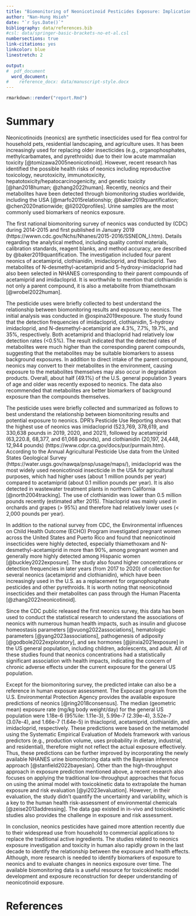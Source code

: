 ```yaml
---
title: "Biomonitoring of Neonicotinoid Pesticides Exposure: Implication and Application"
author: "Nan-Hung Hsieh"
date: "`r Sys.Date()`"
bibliography: data/references.bib
#csl: data/springer-basic-brackets-no-et-al.csl
numbersections: true
link-citations: yes
linkcolor: blue
linestretch: 2

output:
#  pdf_document
  word_document:
#    reference_docx: data/manuscript-style.docx
---
```


```r
rmarkdown::render("report.Rmd")
```

Summary {#summary .unnumbered}
================================

Neonicotinoids (neonics) are synthetic insecticides used for flea control for
household pets, residential landscaping, and agriculture uses. It has been
increasingly used for replacing older insecticides (e.g., organophosphates,
methylcarbamates, and pyrethroids) due to their low acute mammalian toxicity
[@tomizawa2005neonicotinoid]. However, recent research has identified the
possible health risks of neonics including reproductive toxicology,
neurotoxicity, immunotoxicity, hepatotoxicity/hepatocarcinogenicity, and
genetic toxicity [@han2018human; @zhang2022human]. Recently, neonics and their
metabolites have been detected through biomonitoring studies worldwide,
including the USA [@marfo2015relationship; @baker2019quantification;
@chen2020nationwide; @li2020profiles]. Urine samples are the most commonly used
biomarkers of neonics exposure.

The first national biomonitoring survey of neonics was conducted by (CDC)
during 2014-2015 and first published in January 2019
(https://wwwn.cdc.gov/Nchs/Nhanes/2015-2016/SSNEON_I.htm). Details regarding
the analytical method, including quality control materials, calibration
standards, reagent blanks, and method accuracy, are described by
@baker2019quantification. The investigation included four parent neonics of
acetamiprid, clothianidin, imidacloprid, and thiacloprid. Two metabolites of
N-desmethyl-acetamiprid and 5-hydroxy-imidacloprid had also been selected in
NHANES corresponding to their parent compounds of acetamiprid and imidacloprid.
It is worthwhile to mention that clothianidin is not only a parent compound, it
is also a metabolite from thiamethoxam [@wrobel2022human].

The pesticide uses were briefly collected to best understand the relationship
between biomonitoring results and exposure to neonics. The initial analysis was
conducted in @ospina2019exposure. The study found that the detection
frequencies of imidacloprid, clothianidin, 5-hydroxy imidacloprid, and
N-desmethyl-acetamiprid are 4.3%, 7.7%, 19.7%, and 35%, respectively. Both
acetamiprid and thiacloprid had relatively low detection rates (<0.5%). The
result indicated that the detected rates of metabolites were much higher than
the corresponding parent compounds, suggesting that the metabolites may be
suitable biomarkers to assess background exposures. In addition to direct
intake of the parent compound, neonics may convert to their metabolites in the
environment, causing exposure to the metabolites themselves may also occur in
degradation products. Overall, about half (49.1%) of the U.S. general
population 3 years of age and older was recently exposed to neonics. The data
also recommended that metabolites are better biomarkers of background exposure
than the compounds themselves.

The pesticide uses were briefly collected and summarized as follows to best
understand the relationship between biomonitoring results and potential
exposure to neonics. DPR’s Pesticide Use Reporting shows that the highest use
of neonics was imidacloprid (523,769, 378,619, and 330,638 pounds in 2019,
2020, and 2021), followed by acetamiprid (63,220.8, 68,377, and 61,068 pounds),
and clothianidin (20,197, 24,448, 12,944 pounds)
(https://www.cdpr.ca.gov/docs/pur/purmain.htm). According to the Annual
Agricultural Pesticide Use data from the United States Geological Survey
(https://water.usgs.gov/nawqa/pnsp/usage/maps/), imidacloprid was the most
widely used neonicotinoid insecticide in the USA for agricultural purposes,
which had higher uses (about 1 million pounds per year) compared to acetamiprid
(about 0.1 million pounds per year). It is also detected in wastewater
treatment plants in northern California [@north2004tracking]. The use of
clothianidin was lower than 0.5 million pounds recently (estimated after 2015).
Thiacloprid was mainly used in orchards and grapes (> 95%) and therefore had
relatively lower uses (< 2,000 pounds per year).

In addition to the national survey from CDC, the Environmental influences on
Child Health Outcome (ECHO) Program investigated pregnant women across the
United States and Puerto Rico and found that neonicotinoid insecticides were
highly detected, especially thiamethoxam and N-desmethyl-acetamiprid in more
than 90%, among pregnant women and generally more highly detected among
Hispanic women [@buckley2022exposure]. The study also found higher
concentrations or detection frequencies in later years (from 2017 to 2020) of
collection for several neonics (acetamiprid and clothianidin), which have been
increasingly used in the U.S. as a replacement for organophosphate pesticides
and other pyrethroids. It is worth noting that neonicotinoid insecticides and
their metabolites can pass through the Human Placenta
[@zhang2022neonicotinoid].

Since the CDC public released the first neonics survey, this data has been used
to conduct the statistical research to understand the associations of neonics
with numerous human health impacts, such as insulin and glucose homeostasis
parameters [@vuong2022associations], hematologic parameters
[@yang2023associations], pathogenesis of adiposity [@godbole2022exploratory],
and sex hormones [@jinxia2021exposure] in the US general population, including
children, adolescents, and adult. All of these studies found that neonics
concentrations had a statistically significant association with health impacts,
indicating the concern of chronic adverse effects under the current exposure
for the general US population.

Except for the biomonitoring survey, the predicted intake can also be
a reference in human exposure assessment. The Expocast program from the U.S.
Environmental Protection Agency provides the available exposure predictions of
neonics [@ring2018consensus]. The median (geometric mean) exposure rate (mg/kg
body weight/day) for the general US population were 1.18e-6 (95%ile: 1.11e-3),
5.99e-7 (2.39e-4), 3.52e-7 (3.07e-4), and 1.66e-7 (1.64e-5) in thiacloprid,
acetamiprid, clothianidin, and imidacloprid, respectively. These predictions
were based on the metamodel using the Systematic Empirical Evaluation of Models
framework with various predictors (e.g., production volume, uses probability in
dietary, industrial, and residential), therefore might not reflect the actual
exposure effectively. Thus, these predictions can be further improved by
incorporating the newly available NHANES urine biomonitoring data with the
Bayesian inference approach [@stanfield2022bayesian]. Other than the
high-throughput approach in exposure prediction mentioned above, a recent
research also focuses on applying the traditional low-throughput approaches
that focus on using the animal model with toxicokinetic data to extrapolate the
human exposure and risk evaluation [@yi2023evaluation]. However, in their
evaluation, the study didn't quantify the uncertainty and variability, which is
a key to the human health risk-assessment of environmental chemicals
[@zeise2013addressing]. The data gap existed in in-vivo and toxicokinetic
studies also provides the challenge in exposure and risk assessment.

In conclusion, neonics pesticides have gained more attention recently due to
their widespread use from household to commercial applications to replace the
traditional active ingredients. The studies related to neonics exposure
investigation and toxicity in human also rapidly grown in the last decade to
identify the relationship between the exposure and health effects. Although,
more research is needed to identify biomarkers of exposure to neonics and to
evaluate changes in neonics exposure over time. The available biomonitoring
data is a useful resource for toxicokinetic model development and exposure
reconstruction for deeper understanding of neonicotinoid exposure.


References {#references .unnumbered}
====================================
